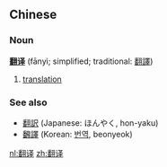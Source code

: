 ==Chinese==
===Noun===
'''[[翻]][[译]]''' (fānyì; simplified; traditional: [[翻譯]])

# [[translation]]

===See also===
*[[翻訳]] (Japanese: ほんやく, hon-yaku) 
*[[飜譯]] (Korean: [[번역]], beonyeok)

[[nl:翻译]]
[[zh:翻译]]